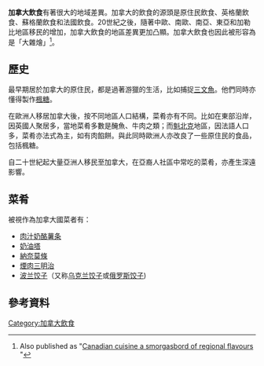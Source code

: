 {{expand|time=2015-12-24T04:25:58+00:00}}
{{refimprove|time=2015-12-24T04:25:58+00:00}}
'''加拿大飲食'''有著很大的地域差異。加拿大的飲食的源頭是原住民飲食、英格蘭飲食、蘇格蘭飲食和法國飲食。20世紀之後，隨著中歐、南歐、南亞、東亞和加勒比地區移民的增加，加拿大飲食的地區差異更加凸顯。加拿大飲食也因此被形容為是「大雜燴」<ref name=smorg>{{citation |first=George |last=Pandi |title=Let's eat Canadian, but is there really a national dish? |journal=The Gazette (Montreal) |date=April 5, 2008 |url=http://www.canada.com/montrealgazette/columnists/story.html?id=6ad83058-3f7b-4403-8aa8-dce47b16884e |access-date=March 31, 2011 |archive-url=https://web.archive.org/web/20120823171831/http://www.canada.com/montrealgazette/columnists/story.html?id=6ad83058-3f7b-4403-8aa8-dce47b16884e |archive-date=August 23, 2012 |url-status=dead }} Also published as "[http://www.canada.com/travel/story.html?id=804569 Canadian cuisine a smorgasbord of regional flavours] {{Wayback|url=http://www.canada.com/travel/story.html?id=804569 |date=20120826074707 }}"</ref>。

==歷史==
最早期居於加拿大的原住民，都是過著游獵的生活，比如捕捉[[三文魚|三文魚]]。他們同時亦懂得製作[[楓糖|楓糖]]。

在歐洲人移居加拿大後，按不同地區人口結構，菜肴亦有不同。比如在東部沿岸，因英國人聚居多，當地菜肴多數是醃魚、牛肉之類；而[[魁北克|魁北克]]地區，因法語人口多，菜肴亦法式為主，如有肉餡餅。與此同時歐洲人亦改良了一些原住民的食品，包括楓糖。

自二十世紀起大量亞洲人移民至加拿大，在亞裔人社區中常吃的菜肴，亦產生深遠影響。

==菜肴==
被視作為加拿大國菜者有：

*[[肉汁奶酪薯条|肉汁奶酪薯条]]
*[[奶油塔|奶油塔]]
*[[納奈莫條|納奈莫條]]
*[[煙肉三明治|煙肉三明治]]
*[[波兰饺子|波兰饺子]]（又称[[乌克兰饺子|乌克兰饺子]]或[[俄罗斯饺子|俄罗斯饺子]])

==參考資料==
{{Reflist}}

{{加拿大主題}}
{{美洲題目|飲食文化}}

[[Category:加拿大飲食|Category:加拿大飲食]]